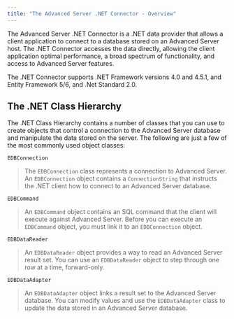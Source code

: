 ```yaml
---
title: "The Advanced Server .NET Connector - Overview"
---
```


<div id="the_advanced_server_net_connector_overview" class="registered_link"></div>

The Advanced Server .NET Connector is a .NET data provider that allows a client application to connect to a database stored on an Advanced Server host. The .NET Connector accesses the data directly, allowing the client application optimal performance, a broad spectrum of functionality, and access to Advanced Server features.

The .NET Connector supports .NET Framework versions 4.0 and 4.5.1, and Entity Framework 5/6, and .Net Standard 2.0.

## The .NET Class Hierarchy

The .NET Class Hierarchy contains a number of classes that you can use to create objects that control a connection to the Advanced Server database and manipulate the data stored on the server. The following are just a few of the most commonly used object classes:

`EDBConnection`

> The `EDBConnection` class represents a connection to Advanced Server. An `EDBConnection` object contains a `ConnectionString` that instructs the .NET client how to connect to an Advanced Server database.

`EDBCommand`

> An `EDBCommand` object contains an SQL command that the client will execute against Advanced Server. Before you can execute an `EDBCommand` object, you must link it to an `EDBConnection` object.

`EDBDataReader`

> An `EDBDataReader` object provides a way to read an Advanced Server result set. You can use an `EDBDataReader` object to step through one row at a time, forward-only.

`EDBDataAdapter`

> An `EDBDataAdapter` object links a result set to the Advanced Server database. You can modify values and use the `EDBDataAdapter` class to update the data stored in an Advanced Server database.
